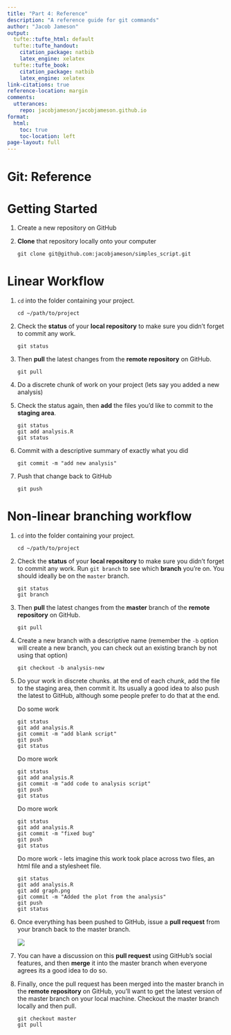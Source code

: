 ```yaml
---
title: "Part 4: Reference"
description: "A reference guide for git commands"
author: "Jacob Jameson"
output:
  tufte::tufte_html: default
  tufte::tufte_handout:
    citation_package: natbib
    latex_engine: xelatex
  tufte::tufte_book:
    citation_package: natbib
    latex_engine: xelatex
link-citations: true
reference-location: margin
comments:
  utterances:
    repo: jacobjameson/jacobjameson.github.io
format:
  html:
    toc: true
    toc-location: left
page-layout: full
---
```



# Git: Reference

# Getting Started

1.  Create a new repository on GitHub

2.  **Clone** that repository locally onto your computer

    ```         
    git clone git@github.com:jacobjameson/simples_script.git
    ```

# Linear Workflow

1.  `cd` into the folder containing your project.

    ```         
    cd ~/path/to/project
    ```

2.  Check the **status** of your **local repository** to make sure you didn't forget to commit any work.

    ```         
    git status
    ```

3.  Then **pull** the latest changes from the **remote repository** on GitHub.

    ```         
    git pull
    ```

4.  Do a discrete chunk of work on your project (lets say you added a new analysis)

5.  Check the status again, then **add** the files you'd like to commit to the **staging area**.

    ```         
    git status
    git add analysis.R
    git status
    ```

6.  Commit with a descriptive summary of exactly what you did

    ```         
    git commit -m "add new analysis"
    ```

7.  Push that change back to GitHub

    ```         
    git push
    ```

# Non-linear branching workflow

1.  `cd` into the folder containing your project.

    ```         
    cd ~/path/to/project
    ```

2.  Check the **status** of your **local repository** to make sure you didn't forget to commit any work. Run `git branch` to see which **branch** you're on. You should ideally be on the `master` branch.

    ```         
    git status
    git branch
    ```

3.  Then **pull** the latest changes from the **master** branch of the **remote repository** on GitHub.

    ```         
    git pull
    ```

4.  Create a new branch with a descriptive name (remember the `-b` option will create a new branch, you can check out an existing branch by not using that option)

    ```         
    git checkout -b analysis-new
    ```

5.  Do your work in discrete chunks. at the end of each chunk, add the file to the staging area, then commit it. Its usually a good idea to also push the latest to GitHub, although some people prefer to do that at the end.

    Do some work

    ```         
    git status
    git add analysis.R
    git commit -m "add blank script"
    git push
    git status
    ```

    Do more work

    ```         
    git status
    git add analysis.R
    git commit -m "add code to analysis script"
    git push
    git status
    ```

    Do more work

    ```         
    git status
    git add analysis.R
    git commit -m "fixed bug"
    git push
    git status
    ```

    Do more work - lets imagine this work took place across two files, an html file and a stylesheet file.

    ```         
    git status
    git add analysis.R
    git add graph.png
    git commit -m "Added the plot from the analysis"
    git push
    git status
    ```

6.  Once everything has been pushed to GitHub, issue a **pull request** from your branch back to the master branch.

    ![](../assets/pull_req.png)

7.  You can have a discussion on this **pull request** using GitHub's social features, and then **merge** it into the master branch when everyone agrees its a good idea to do so.

8.  Finally, once the pull request has been merged into the master branch in the **remote repository** on GitHub, you'll want to get the latest version of the master branch on your local machine. Checkout the master branch locally and then pull.

    ```         
    git checkout master
    git pull
    ```


